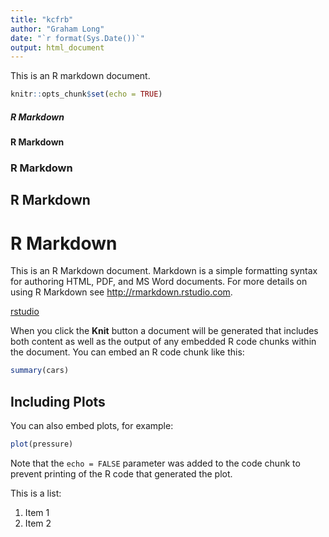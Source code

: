 ```yaml
---
title: "kcfrb"
author: "Graham Long"
date: "`r format(Sys.Date())`"
output: html_document
---
```


This is an R markdown document.

```r
knitr::opts_chunk$set(echo = TRUE)
```

##### R Markdown
#### R Markdown
### R Markdown
## R Markdown
# R Markdown

This is an R Markdown document. Markdown is a simple formatting syntax for authoring HTML, PDF, and MS Word documents. For more details on using R Markdown see <http://rmarkdown.rstudio.com>.

[rstudio](http://rmarkdown.rstudio.com)

When you click the **Knit** button a document will be generated that includes both content as well as the output of any embedded R code chunks within the document. You can embed an R code chunk like this:

```r
summary(cars)
```

## Including Plots

You can also embed plots, for example:

```r
plot(pressure)
```

Note that the `echo = FALSE` parameter was added to the code chunk to prevent printing of the R code that generated the plot.

This is a list:

1. Item 1
2. Item 2
